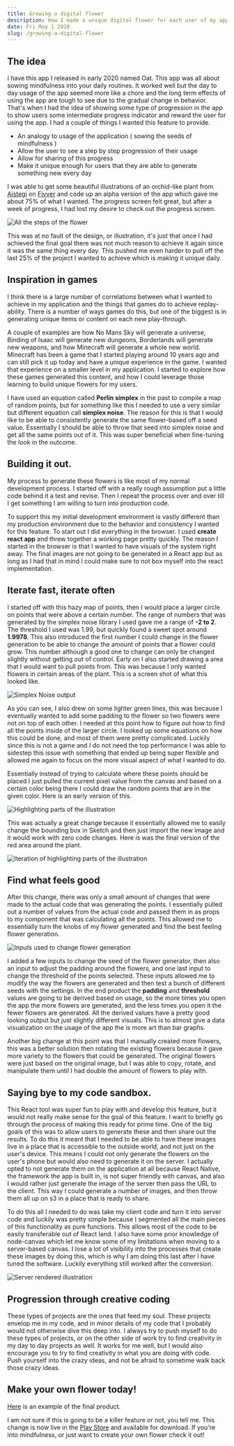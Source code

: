```yaml
---
title: Growing a digital flower
description: How I made a unique digital flower for each user of my app.
date: Fri May 1 2020
slug: /growing-a-digital-flower
---
```



## The idea

I have this app I released in early 2020 named Oat. This app was all about sowing mindfulness into your daily routines. It worked well but the day to day usage of the app seemed more like a chore and the long term effects of using the app are tough to see due to the gradual change in behavior. That's when I had the idea of showing some type of progression in the app to show users some intermediate progress indicator and reward the user for using the app. I had a couple of things I wanted this feature to provide.

<Highlight
  title="Check out Oat"
  description="Available on the Google Play store"
  image={OatLogo}
  href="https://play.google.com/store/apps/details?id=com.oatmobile"
/>

- An analogy to usage of the application ( sowing the seeds of mindfulness )
- Allow the user to see a step by step progression of their usage
- Allow for sharing of this progress
- Make it unique enough for users that they are able to generate something new every day

I was able to get some beautiful illustrations of an orchid-like plant from [Aistegi](https://www.fiverr.com/aistegi) on [Fivver](https://www.fiverr.com/) and code up an alpha version of the app which gave me about 75% of what I wanted. The progress screen felt great, but after a week of progress, I had lost my desire to check out the progress screen.

![All the steps of the flower](./full-flowers.png)

This was at no fault of the design, or illustration, it's just that once I had achieved the final goal there was not much reason to achieve it again since it was the same thing every day. This pushed me even harder to pull off the last 25% of the project I wanted to achieve which is making it unique daily.

## Inspiration in games

I think there is a large number of correlations between what I wanted to achieve in my application and the things that games do to achieve replay-ability. There is a number of ways games do this, but one of the biggest is in generating unique items or content on each new play-through.

A couple of examples are how No Mans Sky will generate a universe, Binding of Isaac will generate new dungeons, Borderlands will generate new weapons, and how Minecraft will generate a whole new world. Minecraft has been a game that I started playing around 10 years ago and can still pick it up today and have a unique experience in the game. I wanted that experience on a smaller level in my application. I started to explore how these games generated this content, and how I could leverage those learning to build unique flowers for my users.

I have used an equation called **Perlin simplex** in the past to compile a map of random points, but for something like this I needed to use a very similar but different equation call **simplex noise**. The reason for this is that I would like to be able to consistently generate the same flower-based off a seed value. Essentially I should be able to throw that seed into simplex noise and get all the same points out of it. This was super beneficial when fine-tuning the look in the outcome.

## Building it out.

My process to generate these flowers is like most of my normal development process. I started off with a really rough assumption put a little code behind it a test and revise. Then I repeat the process over and over till I get something I am willing to turn into production code.

To support this my initial development environment is vastly different than my production environment due to the behavior and consistency I wanted for this feature. To start out I did everything in the browser. I used **create react app** and threw together a working page pretty quickly. The reason I started in the browser is that I wanted to have visuals of the system right away. The final images are not going to be generated in a React app but as long as I had that in mind I could make sure to not box myself into the react implementation.

## Iterate fast, iterate often

I started off with this hazy map of points, then I would place a larger circle on points that were above a certain number. The range of numbers that was generated by the simplex noise library I used gave me a range of **-2 to 2**. The threshold I used was 1.99, but quickly found a sweet spot around **1.9978**. This also introduced the first number I could change in the flower generation to be able to change the amount of points that a flower could grow. This number although a good one to change can only be changed slightly without getting out of control. Early on I also started drawing a area that I would want to pull points from. This was because I only wanted flowers in certain areas of the plant. This is a screen shot of what this looked like.

![Simplex Noise output](./simplex-noise.png)

As you can see, I also drew on some lighter green lines, this was because I eventually wanted to add some padding to the flower so two flowers were not on top of each other. I needed at this point how to figure out how to find all the points inside of the larger circle. I looked up some equations on how this could be done, and most of them were pretty complicated. Luckily since this is not a game and I do not need the top performance I was able to sidestep this issue with something that ended up being super flexible and allowed me again to focus on the more visual aspect of what I wanted to do.

Essentially instead of trying to calculate where these points should be placed I just pulled the current pixel value from the canvas and based on a certain color being there I could draw the random points that are in the given color. Here is an early version of this.

![Highlighting parts of the illustration](./red-space.png)

This was actually a great change because it essentially allowed me to easily change the bounding box in Sketch and then just import the new image and it would work with zero code changes. Here is was the final version of the red area around the plant.

![Iteration of highlighting parts of the illustration](./red-space-final.png)

## Find what feels good

After this change, there was only a small amount of changes that were made to the actual code that was generating the points. I essentially pulled out a number of values from the actual code and passed them in as props to my component that was calculating all the points. This allowed me to essentially turn the knobs of my flower generated and find the best feeling flower generation.

![Inputs used to change flower generation](./control-center.png)

I added a few inputs to change the seed of the flower generator, then also an input to adjust the padding around the flowers, and one last input to change the threshold of the points selected. These inputs allowed me to modify the way the flowers are generated and then test a bunch of different seeds with the settings. In the end product the **padding** and **threshold** values are going to be derived based on usage, so the more times you open the app the more flowers are generated, and the less times you open it the fewer flowers are generated. All the derived values have a pretty good looking output but just slightly different visuals. This is to almost give a data visualization on the usage of the app the is more art than bar graphs.

Another big change at this point was that I manually created more flowers, this was a better solution then rotating the existing flowers because it gave more variety to the flowers that could be generated. The original flowers were just based on the original image, but I was able to copy, rotate, and manipulate them until I had double the amount of flowers to play with.

## Saying bye to my code sandbox.

This React tool was super fun to play with and develop this feature, but it would not really make sense for the goal of this feature. I want to briefly go through the process of making this ready for prime time. One of the big goals of this was to allow users to generate these and then share out the results. To do this it meant that I needed to be able to have these images live in a place that is accessible to the outside world, and not just on the user's device. This means I could not only generate the flowers on the user's phone but would also need to generate it on the server. I actually opted to not generate them on the application at all because React Native, the framework the app is built in, is not super friendly with canvas, and also I would rather just generate the image of the server then pass the URL to the client. This way I could generate a number of images, and then throw them all up on s3 in a place that is ready to share.

To do this all I needed to do was take my client code and turn it into server code and luckily was pretty simple because I segmented all the main pieces of this functionality as pure functions. This allows most of the code to be easily transferable out of React land. I also have some prior knowledge of node-canvas which let me know some of my limitations when moving to a server-based canvas. I lose a lot of visibility into the processes that create these images by doing this, which is why I am doing this last after I have tuned the software. Luckily everything still worked after the conversion.

![Server rendered illustration](./what-it-looks-like.png)

## Progression through creative coding

These types of projects are the ones that feed my soul. These projects envelop me in my code, and in minor details of my code that I probably would not otherwise dive this deep into. I always try to push myself to do these types of projects, or on the other side of work try to find creativity in my day to day projects as well. It works for me well, but I would also encourage you to try to find creativity in what you are doing with code. Push yourself into the crazy ideas, and not be afraid to sometime walk back those crazy ideas.

## Make your own flower today!

[Here](https://getoat.co/flowers/ebb921f8c8e293108629005a0d62c371c6115c38) is an example of the final product.

I am not sure if this is going to be a killer feature or not, you tell me. This change is now live in the [Play Store](https://play.google.com/store/apps/details?id=com.oatmobile) and available for download. If you're into mindfulness, or just want to create your own flower check it out!
